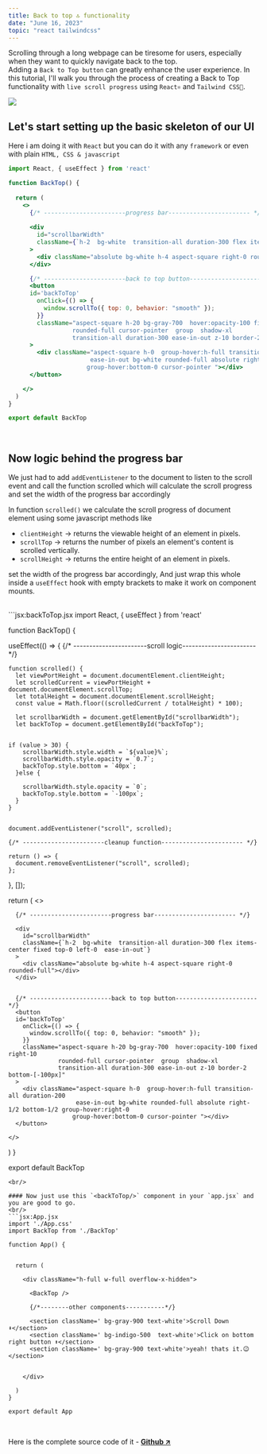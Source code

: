 ```yaml
---
title: Back to top 🔝 functionality
date: "June 16, 2023"
topic: "react tailwindcss"
---
```

Scrolling through a long webpage can be tiresome for users, especially when they want to quickly navigate back to the top. 
<br/>
Adding a `Back to Top button` can greatly enhance the user experience. In this tutorial, I'll walk you through the process of creating a Back to Top functionality with `live scroll progress` using `React⚛️` and `Tailwind CSS🍃`.

<img
  className="w-full shadow-xl rounded-3xl  border-secondary "
  src="https://res.cloudinary.com/df0aad0ku/image/upload/v1687031574/blogs/backtotop/Recording-2023-06-18-011356_npvfnu.gif"
/>

## Let's start setting up the basic skeleton of our UI

Here i am doing it with `React` but you can do it with any `framework` or even with plain `HTML, CSS & javascript` 
<br/>
```jsx:backToTop.jsx
import React, { useEffect } from 'react'

function BackTop() {
 
  return (
    <>
      {/* -----------------------progress bar----------------------- */}
      
      <div
        id="scrollbarWidth"
        className={`h-2  bg-white  transition-all duration-300 flex items-center fixed top-0 left-0  ease-in-out`}
      >
        <div className="absolute bg-white h-4 aspect-square right-0 rounded-full"></div>
      </div>

      {/* -----------------------back to top button----------------------- */}
      <button
      id='backToTop'
        onClick={() => {
          window.scrollTo({ top: 0, behavior: "smooth" });
        }}
        className="aspect-square h-20 bg-gray-700  hover:opacity-100 fixed right-10  
                  rounded-full cursor-pointer  group  shadow-xl
                  transition-all duration-300 ease-in-out z-10 border-2 bottom-[-100px]"
      >
        <div className="aspect-square h-0  group-hover:h-full transition-all duration-200 
                       ease-in-out bg-white rounded-full absolute right-1/2 bottom-1/2 group-hover:right-0 
                      group-hover:bottom-0 cursor-pointer "></div>
      </button>

    </>
  )
}

export default BackTop
```

<br/>

## Now logic behind the progress bar

We just had to add `addEventListener` to the document to listen to the scroll event and call the function scrolled which will calculate the scroll progress and set the width of the progress bar accordingly

In function `scrolled()` we calculate the scroll progress of document element using some javascript methods like 
- `clientHeight` ->  returns the viewable height of an element in pixels.
- `scrollTop` ->  returns the number of pixels an element's content is scrolled vertically.
- `scrollHeight` ->  returns the entire height of an element in pixels.

set the width of the progress bar accordingly, And just wrap this whole inside a `useEffect` hook with empty brackets to make it work on component mounts. 

<br/>
```jsx:backToTop.jsx
import React, { useEffect } from 'react'

function BackTop() {

  useEffect(() => {
    {/* -----------------------scroll logic----------------------- */}

    function scrolled() {
      let viewPortHeight = document.documentElement.clientHeight;
      let scrolledCurrent = viewPortHeight + document.documentElement.scrollTop;
      let totalHeight = document.documentElement.scrollHeight;
      const value = Math.floor((scrolledCurrent / totalHeight) * 100);
      
      let scrollbarWidth = document.getElementById("scrollbarWidth");
      let backToTop = document.getElementById("backToTop");
      
      
    if (value > 30) {
        scrollbarWidth.style.width = `${value}%`;
        scrollbarWidth.style.opacity = `0.7`;
        backToTop.style.bottom = `40px`;
      }else {
        
        scrollbarWidth.style.opacity = `0`;
        backToTop.style.bottom = `-100px`;
      }
    }
 

    document.addEventListener("scroll", scrolled);

    {/* -----------------------cleanup function----------------------- */}

    return () => {
      document.removeEventListener("scroll", scrolled);
    };
  }, []);

  return (
    <>

      {/* -----------------------progress bar----------------------- */}
      
      <div
        id="scrollbarWidth"
        className={`h-2  bg-white  transition-all duration-300 flex items-center fixed top-0 left-0  ease-in-out`}
      >
        <div className="absolute bg-white h-4 aspect-square right-0 rounded-full"></div>
      </div>


      {/* -----------------------back to top button----------------------- */}
      <button
      id='backToTop'
        onClick={() => {
          window.scrollTo({ top: 0, behavior: "smooth" });
        }}
        className="aspect-square h-20 bg-gray-700  hover:opacity-100 fixed right-10  
                  rounded-full cursor-pointer  group  shadow-xl
                  transition-all duration-300 ease-in-out z-10 border-2 bottom-[-100px]"
      >
        <div className="aspect-square h-0  group-hover:h-full transition-all duration-200 
                       ease-in-out bg-white rounded-full absolute right-1/2 bottom-1/2 group-hover:right-0 
                      group-hover:bottom-0 cursor-pointer "></div>
      </button>

    </>


  )
}

export default BackTop
```
<br/>

#### Now just use this `<backToTop/>` component in your `app.jsx` and you are good to go.
<br/>
```jsx:App.jsx
import './App.css'
import BackTop from './BackTop'

function App() {


  return (

    <div className="h-full w-full overflow-x-hidden">

      <BackTop />

      {/*--------other components-----------*/}

      <section className=' bg-gray-900 text-white'>Scroll Down ⬇</section>
      <section className=' bg-indigo-500  text-white'>Click on bottom right button ⬆️</section>
      <section className=' bg-gray-900 text-white'>yeah! thats it.😉</section>
     

    </div>

  )
}

export default App
```
<br/>

Here is the complete source code of it -
**<span className="text-xl text-highlighting font-bold hover:opacity-80">[Github ↗️](https://github.com/JayashTripathy/back-to-top) </span>**


